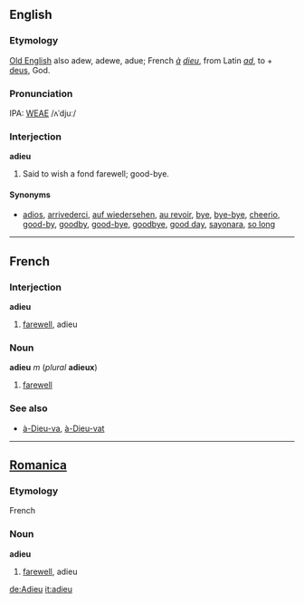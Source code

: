 ==English==
===Etymology===
[[Old English]] also adew, adewe, adue; French ''[[à]] [[dieu]]'', from Latin ''[[ad]]'', to + [[deus]], God.

===Pronunciation===
IPA: [[WEAE]] /ʌˈdjuː/

===Interjection===
'''adieu'''

#Said to wish a fond farewell; good-bye.

====Synonyms====
*[[adios]], [[arrivederci]], [[auf wiedersehen]], [[au revoir]], [[bye]], [[bye-bye]], [[cheerio]], [[good-by]], [[goodby]], [[good-bye]], [[goodbye]], [[good day]], [[sayonara]], [[so long]]

----
==French==
===Interjection===
'''adieu'''

#[[farewell]], adieu

===Noun===
'''adieu''' ''m'' (''plural'' '''adieux''')

#[[farewell]]

===See also===
*[[à-Dieu-va]], [[à-Dieu-vat]]

----

==[[Romanica]]==
===Etymology===
French

===Noun===
'''adieu'''
#[[farewell]], adieu

[[de:Adieu]]
[[it:adieu]]